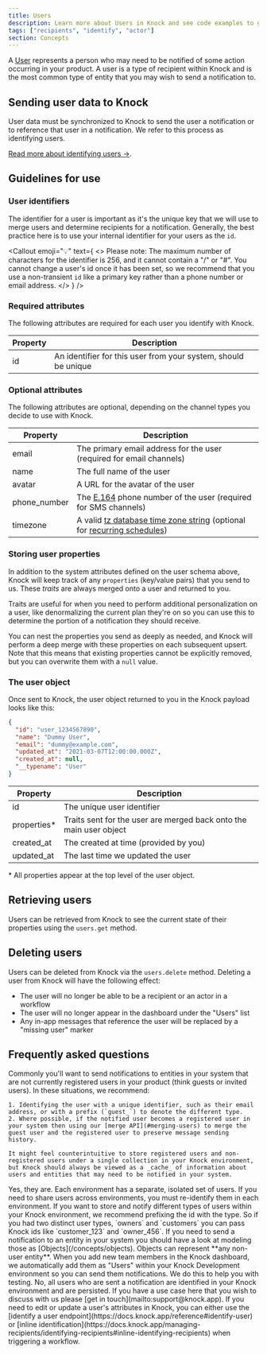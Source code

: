 ```yaml
---
title: Users
description: Learn more about Users in Knock and see code examples to get started.
tags: ["recipients", "identify", "actor"]
section: Concepts
---
```


A [User](/reference#users) represents a person who may need to be notified of some action occurring in your product. A user is a type of recipient within Knock and is the most common type of entity that you may wish to send a notification to.

## Sending user data to Knock

User data must be synchronized to Knock to send the user a notification or to reference that user in a notification. We refer to this process as identifying users.

[Read more about identifying users ->](/managing-recipients/identifying-recipients).

## Guidelines for use

### User identifiers

The identifier for a user is important as it's the unique key that we will use to merge users and determine recipients for a notification. Generally, the best practice here is to use your internal identifier for your users as the `id`.

<Callout
  emoji="💡"
  text={
    <>
      <span className="font-bold">Please note:</span> The maximum number of
      characters for the identifier is 256, and it cannot contain a "/" or "#".
      You <span className="font-bold">cannot change</span> a user's id once it
      has been set, so we recommend that you use a non-transient `id` like a
      primary key rather than a phone number or email address.
    </>
  }
/>

### Required attributes

The following attributes are required for each user you identify with Knock.

| Property | Description                                                    |
| -------- | -------------------------------------------------------------- |
| id       | An identifier for this user from your system, should be unique |

### Optional attributes

The following attributes are optional, depending on the channel types you decide to use with Knock.

| Property     | Description                                                                                                                                                                                                                 |
| ------------ | --------------------------------------------------------------------------------------------------------------------------------------------------------------------------------------------------------------------------- |
| email        | The primary email address for the user (required for email channels)                                                                                                                                                        |
| name         | The full name of the user                                                                                                                                                                                                   |
| avatar       | A URL for the avatar of the user                                                                                                                                                                                            |
| phone_number | The [E.164](https://www.twilio.com/docs/glossary/what-e164) phone number of the user (required for SMS channels)                                                                                                            |
| timezone     | A valid [tz database time zone string](https://en.wikipedia.org/wiki/List_of_tz_database_time_zones) (optional for [recurring schedules](/concepts/schedules#scheduling-workflows-with-recurring-schedules-for-recipients)) |

### Storing user properties

In addition to the system attributes defined on the user schema above, Knock will keep track of any `properties` (key/value pairs) that you send to us. These _traits_ are always merged onto a user and returned to you.

Traits are useful for when you need to perform additional personalization on a user, like denormalizing the current plan they're on so you can use this to determine the portion of a notification they should receive.

You can nest the properties you send as deeply as needed, and Knock will perform a deep merge with these properties on each subsequent upsert. Note that this means that existing properties cannot be explicitly removed, but you can overwrite them with a `null` value.

### The user object

Once sent to Knock, the user object returned to you in the Knock payload looks like this:

```json title="User object"
{
  "id": "user_1234567890",
  "name": "Dummy User",
  "email": "dummy@example.com",
  "updated_at": "2021-03-07T12:00:00.000Z",
  "created_at": null,
  "__typename": "User"
}
```

| Property     | Description                                                        |
| ------------ | ------------------------------------------------------------------ |
| id           | The unique user identifier                                         |
| properties\* | Traits sent for the user are merged back onto the main user object |
| created_at   | The created at time (provided by you)                              |
| updated_at   | The last time we updated the user                                  |

\* All properties appear at the top level of the user object.

## Retrieving users

Users can be retrieved from Knock to see the current state of their properties using the `users.get` method.

<MultiLangCodeBlock snippet="users.get" title="Get a user" />

## Deleting users

Users can be deleted from Knock via the `users.delete` method. Deleting a user from Knock will have the following effect:

- The user will no longer be able to be a recipient or an actor in a workflow
- The user will no longer appear in the dashboard under the "Users" list
- Any in-app messages that reference the user will be replaced by a "missing user" marker

<MultiLangCodeBlock snippet="users.delete" title="Delete a user" />

## Frequently asked questions

<AccordionGroup>
  <Accordion title="What do I do if my notification recipients aren't yet users?">
    Commonly you'll want to send notifications to entities in your system that are not currently registered users in your product (think guests or invited users). In these situations, we recommend:

    1. Identifying the user with a unique identifier, such as their email address, or with a prefix (`guest_`) to denote the different type.
    2. Where possible, if the notified user becomes a registered user in your system then using our [merge API](#merging-users) to merge the guest user and the registered user to preserve message sending history.

    It might feel counterintuitive to store registered users and non-registered users under a single collection in your Knock environment, but Knock should always be viewed as a _cache_ of information about users and entities that may need to be notified in your system.

  </Accordion>
  <Accordion title="Are users unique per environment?">
    Yes, they are. Each environment has a separate, isolated set of users. If you need to share users across environments, you must re-identify them in each environment.
  </Accordion>
  <Accordion title="What do I do if I have different types of users?">
    If you want to store and notify different types of users within your Knock environment, we recommend prefixing the id with the type. So if you had two distinct user types, `owners` and `customers` you can pass Knock ids like `customer_123` and `owner_456`.
  </Accordion>
  <Accordion title="How can I send a notification to a non-user entity?">
    If you need to send a notification to an entity in your system you should have a look at modeling those as [Objects](/concepts/objects). Objects can represent **any non-user entity**.
  </Accordion>
  <Accordion title="Why do I see my team members as users in Knock?">
    When you add new team members in the Knock dashboard, we automatically add them as "Users" within your Knock Development environment so you can send them notifications. We do this to help you with testing.
  </Accordion>
  <Accordion title="Can I avoid storing user data in Knock?">
    No, all users who are sent a notification are identified in your Knock environment and are persisted. If you have a use case here that you wish to discuss with us please [get in touch](mailto:support@knock.app).
  </Accordion>
  <Accordion title="How can I update a user's attributes?">
    If you need to edit or update a user's attributes in Knock, you can either use the [identify a user endpoint](https://docs.knock.app/reference#identify-user) or [inline identification](https://docs.knock.app/managing-recipients/identifying-recipients#inline-identifying-recipients) when triggering a workflow.
  </Accordion>
</AccordionGroup>

